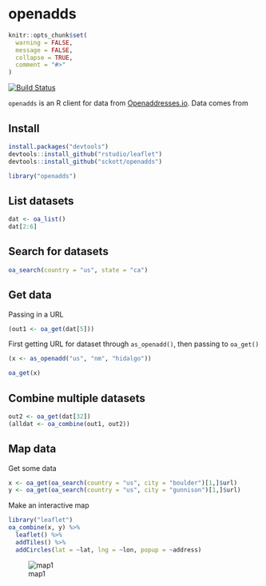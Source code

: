 openadds
========

```r
knitr::opts_chunk$set(
  warning = FALSE,
  message = FALSE,
  collapse = TRUE,
  comment = "#>"
)
```

[![Build Status](https://travis-ci.org/sckott/openadds.svg)](https://travis-ci.org/sckott/openadds)

`openadds` is an R client for data from [Openaddresses.io](http://openaddresses.io/). Data comes from 

## Install

```r
install.packages("devtools")
devtools::install_github("rstudio/leaflet")
devtools::install_github("sckott/openadds")
```

```r
library("openadds")
```

## List datasets

```r
dat <- oa_list()
dat[2:6]
```

## Search for datasets

```r
oa_search(country = "us", state = "ca")
```

## Get data

Passing in a URL

```r
(out1 <- oa_get(dat[5]))
```

First getting URL for dataset through `as_openadd()`, then passing to `oa_get()`

```r
(x <- as_openadd("us", "nm", "hidalgo"))
```

```r
oa_get(x)
```

## Combine multiple datasets

```r
out2 <- oa_get(dat[32])
(alldat <- oa_combine(out1, out2))
```

## Map data

Get some data

```r
x <- oa_get(oa_search(country = "us", city = "boulder")[1,]$url)
y <- oa_get(oa_search(country = "us", city = "gunnison")[1,]$url)
```

Make an interactive map

```r
library("leaflet")
oa_combine(x, y) %>% 
  leaflet() %>%
  addTiles() %>%
  addCircles(lat = ~lat, lng = ~lon, popup = ~address)
```

![map1](inst/img/map.png)
